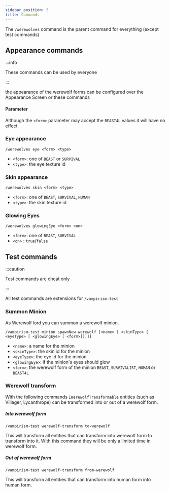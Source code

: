 ```yaml
---
sidebar_position: 5
title: Commands
---
```


The `/werewolves` command is the parent command for everything (except test commands)

## Appearance commands

:::info

These commands can be used by everyone

:::

the appearance of the werewolf forms can be configured over the Appearance Screen or these commands

#### Parameter

Although the `<form>` parameter may accept the `BEAST4L` values it will have no effect

### Eye appearance
`/werewolves eye <form> <type>`

- `<form>`: one of `BEAST` or `SURVIVAL`
- `<type>`: the eye texture id

### Skin appearance
`/werewolves skin <form> <type>`

- `<form>`: one of `BEAST`, `SURVIVAL`, `HUMAN`
- `<type>`: the skin texture id

### Glowing Eyes
`/werewolves glowingEye <form> <on>`

- `<form>`: one of `BEAST`, `SURVIVAL`
- `<on>` : `true`/`false`

## Test commands

:::caution

Test commands are cheat only

:::

All test commands are extensions for `/vampirism-test` 
### Summon Minion

As Werewolf lord you can summon a werewolf minion.

`/vampirism-test minion spawnNew werewolf [<name> [ <skinType> [ <eyeType> [ <glowingEye> [ <form>]]]]]`

- `<name>`: a name for the minion
- `<skinType>`: the skin id for the minion
- `<eyeType>`: the eye id for the minion
- `<glowingEye>`: if the minion's eyes should glow
- `<form>`: the werewolf form of the minion `BEAST`, `SURVIVALIST`, `HUMAN` or `BEAST4L`

### Werewolf transform

With the following commands `IWerewolfTransformable` entities (such as Villager, Lycanthrope) can be transformed into or out of a werewolf form.

##### Into werewolf form
`/vampirism-test werewolf-transform to-werewolf`

This will transform all entities that can transform into werewolf form to transform into it. With this command they will be only a limited time in werewolf form.

##### Out of werewolf form
`/vampirism-test werewolf-transform from-werewolf`

This will transform all entities that can transform into human form into human form.
